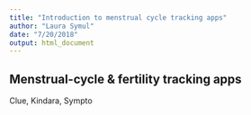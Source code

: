 ```yaml
---
title: "Introduction to menstrual cycle tracking apps"
author: "Laura Symul"
date: "7/20/2018"
output: html_document
---
```


## Menstrual-cycle & fertility tracking apps

Clue, Kindara, Sympto




